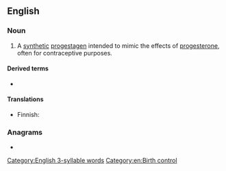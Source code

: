 ==English==

===Noun===
{{wikipedia}}
{{en-noun|~}}

# {{lb|en|chemistry}} A [[synthetic]] [[progestagen]] intended to mimic the effects of [[progesterone]], often for contraceptive purposes.

====Derived terms====
* {{l|en|antiprogestin}}

====Translations====
{{trans-top|synthetic progestagen}}
* Finnish: {{t|fi|progestiini}}
{{trans-mid}}
{{trans-bottom}}

===Anagrams===
* {{anagrams|en|G proteins|G-proteins|postering|reposting}}

[[Category:English 3-syllable words]]
[[Category:en:Birth control]]